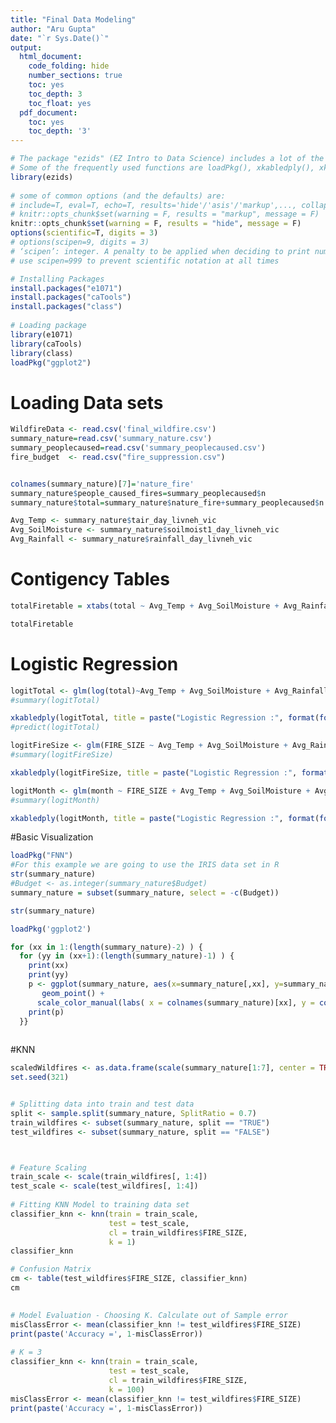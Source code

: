 ```yaml
---
title: "Final Data Modeling"
author: "Aru Gupta"
date: "`r Sys.Date()`"
output:
  html_document:
    code_folding: hide
    number_sections: true
    toc: yes
    toc_depth: 3
    toc_float: yes
  pdf_document:
    toc: yes
    toc_depth: '3'
---
```


```r
# The package "ezids" (EZ Intro to Data Science) includes a lot of the helper functions we developed for the course. 
# Some of the frequently used functions are loadPkg(), xkabledply(), xkablesummary(), uzscale(), etc.
library(ezids)
 
# some of common options (and the defaults) are: 
# include=T, eval=T, echo=T, results='hide'/'asis'/'markup',..., collapse=F, warning=T, message=T, error=T, cache=T, fig.width=6, fig.height=4, fig.dim=c(6,4) #inches, fig.align='left'/'center','right', 
# knitr::opts_chunk$set(warning = F, results = "markup", message = F)
knitr::opts_chunk$set(warning = F, results = "hide", message = F)
options(scientific=T, digits = 3) 
# options(scipen=9, digits = 3) 
# ‘scipen’: integer. A penalty to be applied when deciding to print numeric values in fixed or exponential notation.  Positive values bias towards fixed and negative towards scientific notation: fixed notation will be preferred unless it is more than ‘scipen’ digits wider.
# use scipen=999 to prevent scientific notation at all times
```

```r

# Installing Packages
install.packages("e1071")
install.packages("caTools")
install.packages("class")
  
# Loading package
library(e1071)
library(caTools)
library(class)
loadPkg("ggplot2")
```


# Loading Data sets 
```r
WildfireData <- read.csv('final_wildfire.csv')
summary_nature=read.csv('summary_nature.csv')
summary_peoplecaused=read.csv('summary_peoplecaused.csv')
fire_budget  <- read.csv("fire_suppression.csv")


colnames(summary_nature)[7]='nature_fire'
summary_nature$people_caused_fires=summary_peoplecaused$n
summary_nature$total=summary_nature$nature_fire+summary_peoplecaused$n
```


```r

Avg_Temp <- summary_nature$tair_day_livneh_vic
Avg_SoilMoisture <- summary_nature$soilmoist1_day_livneh_vic
Avg_Rainfall <- summary_nature$rainfall_day_livneh_vic

```


# Contigency Tables 

```r
totalFiretable = xtabs(total ~ Avg_Temp + Avg_SoilMoisture + Avg_Rainfall, data = summary_nature)

totalFiretable
```


# Logistic Regression

```r
logitTotal <- glm(log(total)~Avg_Temp + Avg_SoilMoisture + Avg_Rainfall, data = summary_nature)
#summary(logitTotal)
```
```r
xkabledply(logitTotal, title = paste("Logistic Regression :", format(formula(logitTotal)) ))
#predict(logitTotal)
```


```r
logitFireSize <- glm(FIRE_SIZE ~ Avg_Temp + Avg_SoilMoisture + Avg_Rainfall, data = summary_nature)
#summary(logitFireSize)
```
```r
xkabledply(logitFireSize, title = paste("Logistic Regression :", format(formula(logitFireSize)) ))
```


```r
logitMonth <- glm(month ~ FIRE_SIZE + Avg_Temp + Avg_SoilMoisture + Avg_Rainfall, data = summary_nature)
#summary(logitMonth)
```
```r
xkabledply(logitMonth, title = paste("Logistic Regression :", format(formula(logitMonth)) ))
```

#Basic Visualization 

```r
loadPkg("FNN")
#For this example we are going to use the IRIS data set in R
str(summary_nature)
#Budget <- as.integer(summary_nature$Budget)
summary_nature = subset(summary_nature, select = -c(Budget))

str(summary_nature)

loadPkg('ggplot2')
```

```r
for (xx in 1:(length(summary_nature)-2) ) {
  for (yy in (xx+1):(length(summary_nature)-1) ) {
    print(xx)
    print(yy)
    p <- ggplot(summary_nature, aes(x=summary_nature[,xx], y=summary_nature[,yy], color=FIRE_SIZE)) + 
       geom_point() +
      scale_color_manual(labs( x = colnames(summary_nature)[xx], y = colnames(summary_nature)[yy]) )
    print(p)
  }}
  
```

#KNN

```r
scaledWildfires <- as.data.frame(scale(summary_nature[1:7], center = TRUE, scale = TRUE))
set.seed(321)


# Splitting data into train and test data
split <- sample.split(summary_nature, SplitRatio = 0.7)
train_wildfires <- subset(summary_nature, split == "TRUE")
test_wildfires <- subset(summary_nature, split == "FALSE")



# Feature Scaling
train_scale <- scale(train_wildfires[, 1:4])
test_scale <- scale(test_wildfires[, 1:4])
  
# Fitting KNN Model to training data set
classifier_knn <- knn(train = train_scale,
                      test = test_scale,
                      cl = train_wildfires$FIRE_SIZE,
                      k = 1)
classifier_knn

# Confusion Matrix
cm <- table(test_wildfires$FIRE_SIZE, classifier_knn)
cm
  

# Model Evaluation - Choosing K. Calculate out of Sample error
misClassError <- mean(classifier_knn != test_wildfires$FIRE_SIZE)
print(paste('Accuracy =', 1-misClassError))
  
# K = 3
classifier_knn <- knn(train = train_scale,
                      test = test_scale,
                      cl = train_wildfires$FIRE_SIZE,
                      k = 100)
misClassError <- mean(classifier_knn != test_wildfires$FIRE_SIZE)
print(paste('Accuracy =', 1-misClassError))

```














